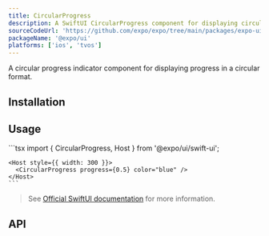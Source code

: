```yaml
---
title: CircularProgress
description: A SwiftUI CircularProgress component for displaying circular progress indicators.
sourceCodeUrl: 'https://github.com/expo/expo/tree/main/packages/expo-ui'
packageName: '@expo/ui'
platforms: ['ios', 'tvos']
---
```



A circular progress indicator component for displaying progress in a circular format.

## Installation

<APIInstallSection />

## Usage

<Tabs>
  <Tab label="Preview">
    <ContentSpotlight
      alt="CircularProgress component on iOS."
      src="/static/images/expo-ui/circularprogress/ios.png"
      className="max-w-[380px]"
    />
  </Tab>
  <Tab label="Code">
    ```tsx
    import { CircularProgress, Host } from '@expo/ui/swift-ui';

    <Host style={{ width: 300 }}>
      <CircularProgress progress={0.5} color="blue" />
    </Host>
    ```

  </Tab>
</Tabs>

> See [Official SwiftUI documentation](https://developer.apple.com/documentation/swiftui/progressview) for more information.

## API

<APISection packageName="expo-ui/swift-ui/circularprogress" apiName="CircularProgress" />
